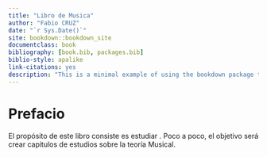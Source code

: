 ```yaml
--- 
title: "Libro de Musica"
author: "Fabio CRUZ"
date: "`r Sys.Date()`"
site: bookdown::bookdown_site
documentclass: book
bibliography: [book.bib, packages.bib]
biblio-style: apalike
link-citations: yes
description: "This is a minimal example of using the bookdown package to write a book. The output format for this example is bookdown::gitbook."
---
```


# Prefacio

El propósito de este libro consiste es estudiar .
Poco a poco, el objetivo será crear capitulos de estudios sobre la teoría Musical.






